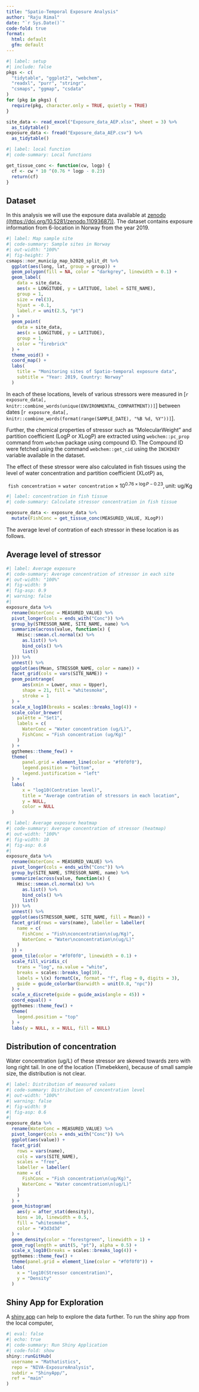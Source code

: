 ```yaml
---
title: "Spatio-Temporal Exposure Analysis"
author: "Raju Rimal"
date: "`r Sys.Date()`"
code-fold: true
format: 
  html: default
  gfm: default
---
```


```r
#| label: setup
#| include: false
pkgs <- c(
  "tidytable", "ggplot2", "webchem",
  "readxl", "purr", "stringr",
  "csmaps", "ggmap", "csdata"
)
for (pkg in pkgs) {
  require(pkg, character.only = TRUE, quietly = TRUE)
}

site_data <- read_excel("Exposure_data_AEP.xlsx", sheet = 3) %>% 
  as_tidytable()
exposure_data <- fread("Exposure_data_AEP.csv") %>% 
  as_tidytable()
```

```r
#| label: local function
#| code-summary: Local functions

get_tissue_conc <- function(cw, logp) {
  cf <- cw * 10 ^(0.76 * logp - 0.23)
  return(cf)
}
```

## Dataset

In this analysis we will use the exposure data available at [zenodo ((https://doi.org/10.5281/zenodo.11093687))](https://zenodo.org/records/11093687 "Spatio-temporal dataset - Exposure data"). The dataset contains exposure information from 6-location in Norway from the year 2019.

```r
#| label: Map sample site
#| code-summary: Sample sites in Norway
#| out-width: "100%"
#| fig-height: 7
csmaps::nor_municip_map_b2020_split_dt %>% 
  ggplot(aes(long, lat, group = group)) +
  geom_polygon(fill = NA, color = "darkgrey", linewidth = 0.1) +
  geom_label(
    data = site_data, 
    aes(x = LONGITUDE, y = LATITUDE, label = SITE_NAME),
    group = 1,
    size = rel(3),
    hjust = -0.1,
    label.r = unit(2.5, "pt")
  ) +
  geom_point(
    data = site_data, 
    aes(x = LONGITUDE, y = LATITUDE),
    group = 1,
    color = "firebrick"
  ) +
  theme_void() +
  coord_map() +
  labs(
    title = "Monitoring sites of Spatio-temporal exposure data",
    subtitle = "Year: 2019, Country: Norway"
  )
```

In each of these locations, levels of various stressors were measured in [`r exposure_data[, knitr::combine_words(unique(ENVIRONMENTAL_COMPARTMENT))]`] between dates [`r exposure_data[, knitr::combine_words(format(range(SAMPLE_DATE), "%B %d, %Y"))]`]. 

Further, the chemical properties of stressor such as "MolecularWeight" and partition coefficient (LogP or XLogP) are extracted using `webchem::pc_prop` command from `webchem` package using compound ID. The Compound ID were fetched using the command `webchem::get_cid` using the `INCHIKEY` variable available in the dataset.

The effect of these stressor were also calculated in fish tissues using the level of water concentration and partition coefficient (XLotP) as,

$$\texttt{fish concentration} = \texttt{water concentration} \times 10 ^{0.76 \times \log P - 0.23}, \text{unit: ug/Kg}$$

```r
#| label: concentration in fish tissue
#| code-summary: Calculate stressor concentration in fish tissue

exposure_data <- exposure_data %>% 
  mutate(FishConc = get_tissue_conc(MEASURED_VALUE, XLogP))
```

The average level of contration of each stressor in these location is as follows.

## Average level of stressor

```r
#| label: Average exposure
#| code-summary: Average concentration of stressor in each site
#| out-width: "100%"
#| fig-width: 9
#| fig-asp: 0.9
#| warning: false
#| 
exposure_data %>% 
  rename(WaterConc = MEASURED_VALUE) %>% 
  pivot_longer(cols = ends_with("Conc")) %>% 
  group_by(STRESSOR_NAME, SITE_NAME, name) %>% 
  summarize(across(value, function(x) {
    Hmisc::smean.cl.normal(x) %>% 
      as.list() %>% 
      bind_cols() %>% 
      list()
  })) %>% 
  unnest() %>% 
  ggplot(aes(Mean, STRESSOR_NAME, color = name)) +
  facet_grid(cols = vars(SITE_NAME)) +
  geom_pointrange(
      aes(xmin = Lower, xmax = Upper),
      shape = 21, fill = "whitesmoke",
      stroke = 1
  ) +
  scale_x_log10(breaks = scales::breaks_log(4)) +
  scale_color_brewer(
    palette = "Set1",
    labels = c(
      WaterConc = "Water concentration (ug/L)",
      FishConc = "Fish concentration (ug/Kg)"
    )
  ) +
  ggthemes::theme_few() +
  theme(
      panel.grid = element_line(color = "#f0f0f0"),
      legend.position = "bottom",
      legend.justification = "left"
  ) +
  labs(
      x = "log10(Contration level)",
      title = "Average contration of stressors in each location",
      y = NULL,
      color = NULL
  )
```

```r
#| label: Average exposure heatmap
#| code-summary: Average concentration of stressor (heatmap)
#| out-width: "100%"
#| fig-width: 10
#| fig-asp: 0.6
#| 
exposure_data %>%
  rename(WaterConc = MEASURED_VALUE) %>% 
  pivot_longer(cols = ends_with("Conc")) %>% 
  group_by(SITE_NAME, STRESSOR_NAME, name) %>% 
  summarize(across(value, function(x) {
    Hmisc::smean.cl.normal(x) %>% 
      as.list() %>% 
      bind_cols() %>% 
      list()
  })) %>% 
  unnest() %>% 
  ggplot(aes(STRESSOR_NAME, SITE_NAME, fill = Mean)) +
  facet_grid(rows = vars(name), labeller = labeller(
    name = c(
      FishConc = "Fish\nconcentration\n(ug/Kg)",
      WaterConc = "Water\nconcentration\n(ug/L)"
    )
  )) +
  geom_tile(color = "#f0f0f0", linewidth = 0.1) +
  scale_fill_viridis_c(
    trans = "log", na.value = "white", 
    breaks = scales::breaks_log(10),
    labels = \(x) formatC(x, format = "f", flag = 0, digits = 3),
    guide = guide_colorbar(barwidth = unit(0.8, "npc"))
  ) +
  scale_x_discrete(guide = guide_axis(angle = 45)) +
  coord_equal() +
  ggthemes::theme_few() +
  theme(
    legend.position = "top"
  ) +
  labs(y = NULL, x = NULL, fill = NULL)
```


## Distribution of concentration

Water concentration (ug/L) of these stressor are skewed towards zero with long right tail. In one of the location (Timebekken), because of small sample size, the distribution is not clear.

```r
#| label: Distribution of measured values
#| code-summary: Distribution of concentration level
#| out-width: "100%"
#| warning: false
#| fig-width: 9
#| fig-asp: 0.6
#| 
exposure_data %>% 
  rename(WaterConc = MEASURED_VALUE) %>% 
  pivot_longer(cols = ends_with("Conc")) %>% 
  ggplot(aes(value)) +
  facet_grid(
    rows = vars(name),
    cols = vars(SITE_NAME), 
    scales = "free",
    labeller = labeller(
    name = c(
      FishConc = "Fish concentration\n(ug/Kg)",
      WaterConc = "Water concentration\n(ug/L)"
    )
    )
  ) +
  geom_histogram(
    aes(y = after_stat(density)), 
    bins = 10, linewidth = 0.5,
    fill = "whitesmoke", 
    color = "#3d3d3d"
  ) +
  geom_density(color = "forestgreen", linewidth = 1) +
  geom_rug(length = unit(5, "pt"), alpha = 0.5) +
  scale_x_log10(breaks = scales::breaks_log(4)) +
  ggthemes::theme_few() +
  theme(panel.grid = element_line(color = "#f0f0f0")) +
  labs(
    x = "log10(Stressor concentration)",
    y = "Density"
  )
```

## Shiny App for Exploration

A [shiny app](https://therimalaya.shinyapps.io/NIVA-AppExposure/) can help to explore the data further. To run the shiny app from the local computer,

```r
#| eval: false
#| echo: true
#| code-summary: Run Shiny Application
#| code-fold: show
shiny::runGitHub(
  username = "Mathatistics", 
  repo = "NIVA-ExposureAnalysis", 
  subdir = "ShinyApp/",
  ref = "main"
)
```



